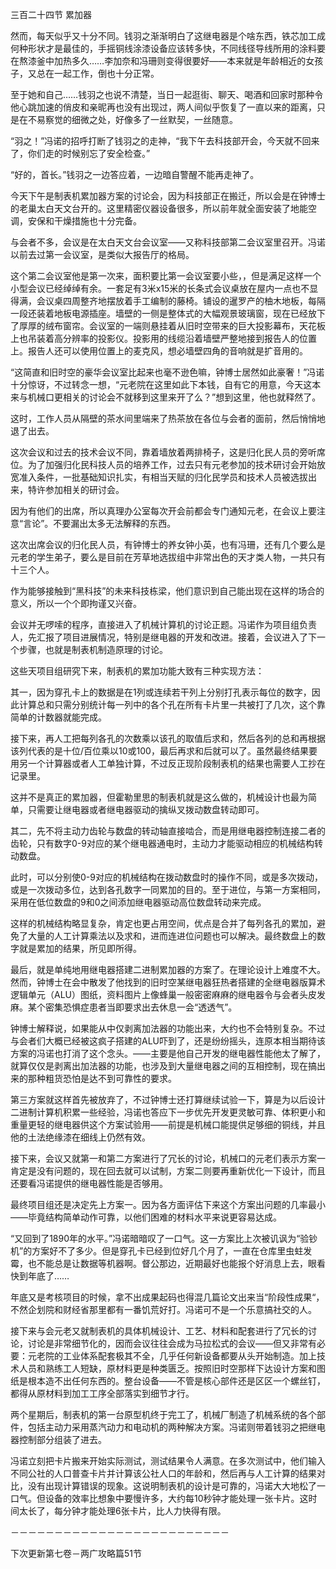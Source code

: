

三百二十四节 累加器

然而，每天似乎又十分不同。钱羽之渐渐明白了这继电器是个啥东西，铁芯加工成何种形状才是最佳的，手摇铜线涂漆设备应该转多快，不同线径导线所用的涂料要在熬漆釜中加热多久……李加奈和冯珊则变得很要好――本来就是年龄相近的女孩子，又总在一起工作，倒也十分正常。

至于她和自己……钱羽之也说不清楚，当日一起逛街、聊天、喝酒和回家时那种令他心跳加速的俏皮和亲昵再也没有出现过，两人间似乎恢复了一直以来的距离，只是在不易察觉的细微之处，好像多了一丝默契，一丝随意。

“羽之！”冯诺的招呼打断了钱羽之的走神，“我下午去科技部开会，今天就不回来了，你们走的时候别忘了安全检查。”

“好的，首长。”钱羽之一边答应着，一边暗自警醒不能再走神了。

今天下午是制表机累加器方案的讨论会，因为科技部正在搬迁，所以会是在钟博士的老巢太白天文台开的。这里精密仪器设备很多，所以前年就全面安装了地能空调，安保和干燥措施也十分完备。

与会者不多，会议是在太白天文台会议室――又称科技部第二会议室里召开。冯诺以前去过第一会议室，是类似大报告厅的格局。

这个第二会议室他是第一次来，面积要比第一会议室要小些，，但是满足这样一个小型会议已经绰绰有余。一套足有3米x15米的长条式会议桌放在屋内一点也不显得满，会议桌四周整齐地摆放着手工编制的藤椅。铺设的暹罗产的柚木地板，每隔一段还装着地板电源插座。墙壁的一侧是整体式的大幅观景玻璃窗，现在已经放下了厚厚的绒布窗帘。会议室的一端则悬挂着从旧时空带来的巨大投影幕布，天花板上也吊装着高分辨率的投影仪。投影用的线缆沿着墙壁严整地接到报告人的位置上。报告人还可以使用位置上的麦克风，想必墙壁四角的音响就是扩音用的。

“这简直和旧时空的豪华会议室比起来也毫不逊色嘛，钟博士居然如此豪奢！”冯诺十分惊讶，不过转念一想，“元老院在这里如此下本钱，自有它的用意，今天这本来与机械口更相关的讨论会不就移到这里来开了么？”想到这里，他也就释然了。

这时，工作人员从隔壁的茶水间里端来了热茶放在各位与会者的面前，然后悄悄地退了出去。

这次会议和过去的技术会议不同，靠着墙放着两排椅子，这是归化民人员的旁听席位。为了加强归化民科技人员的培养工作，过去只有元老参加的技术研讨会开始放宽准入条件，一批基础知识扎实，有相当天赋的归化民学员和技术人员被选拔出来，特许参加相关的研讨会。

因为有他们的出席，所以真理办公室每次开会前都会专门通知元老，在会议上要注意“言论”。不要漏出太多无法解释的东西。

这次出席会议的归化民人员，有钟博士的养女钟小英，也有冯珊，还有几个要么是元老的学生弟子，要么是目前在芳草地选拔组中非常出色的天才类人物，一共只有十三个人。

作为能够接触到“黑科技”的未来科技栋梁，他们意识到自己能出现在这样的场合的意义，所以一个个即拘谨又兴奋。

会议并无啰嗦的程序，直接进入了机械计算机的讨论正题。冯诺作为项目组负责人，先汇报了项目进展情况，特别是继电器的开发和改进。接着，会议进入了下一个步骤，也就是制表机制造原理的讨论。

这些天项目组研究下来，制表机的累加功能大致有三种实现方法：

其一，因为穿孔卡上的数据是在1列或连续若干列上分别打孔表示每位的数字，因此计算总和只需分别统计每一列中的各个孔在所有卡片里一共被打了几次，这个靠简单的计数器就能完成。

接下来，再人工把每列各孔的次数乘以该孔的取值后求和，然后各列的总和再根据该列代表的是十位/百位乘以10或100，最后再求和后就可以了。虽然最终结果要用另一个计算器或者人工单独计算，不过反正现阶段制表机的结果也需要人工抄在记录里。

这并不是真正的累加器，但霍勒里思的制表机就是这么做的，机械设计也最为简单，只需要让继电器或者继电器驱动的擒纵叉拨动数盘转动即可。

其二，先不将主动力齿轮与数盘的转动轴直接啮合，而是用继电器控制连接二者的齿轮，只有数字0-9对应的某个继电器通电时，主动力才能驱动相应的机械结构转动数盘。

此时，可以分别使0-9对应的机械结构在拨动数盘时的操作不同，或是多次拨动，或是一次拨动多位，达到各孔数字一同累加的目的。至于进位，与第一方案相同，采用在低位数盘的9和0之间添加继电器驱动高位数盘转动来完成。

这样的机械结构略显复杂，肯定也更占用空间，优点是合并了每列各孔的累加，避免了大量的人工计算乘法以及求和，进而连进位问题也可以解决。最终数盘上的数字就是累加的结果，所见即所得。

最后，就是单纯地用继电器搭建二进制累加器的方案了。在理论设计上难度不大。然而，钟博士在会中散发了他找到的旧时空某继电器狂热者搭建的全继电器版算术逻辑单元（ALU）图纸，资料图片上像蜂巢一般密密麻麻的继电器令与会者头皮发麻。某个密集恐惧症患者当即要求出去休息一会“透透气”。

钟博士解释说，如果能从中仅剥离加法器的功能出来，大约也不会特别复杂。不过与会者们大概已经被这疯子搭建的ALU吓到了，还是纷纷摇头，连原本相当期待该方案的冯诺也打消了这个念头。——主要是他自己开发的继电器性能他太了解了，就算仅仅是剥离出加法器的功能，也涉及到大量继电器之间的互相控制，现在搞出来的那种粗货恐怕是达不到可靠性的要求。

第三方案就这样首先被放弃了，不过钟博士还打算继续试验一下，算是为以后设计二进制计算机积累一些经验，冯诺也答应下一步优先开发更灵敏可靠、体积更小和重量更轻的继电器供这个方案试验用――前提是机械口能提供足够细的铜线，并且他的土法绝缘漆在细线上仍然有效。

接下来，会议又就第一和第二方案进行了冗长的讨论，机械口的元老们表示方案一肯定是没有问题的，现在回去就可以试制，方案二则要再重新优化一下设计，而且还要看冯诺提供的继电器性能是否够用。

最终项目组还是决定先上方案一。因为各方面评估下来这个方案出问题的几率最小――毕竟结构简单动作可靠，以他们困难的材料水平来说更容易达成。

“又回到了1890年的水平。”冯诺暗暗叹了一口气。这一方案比上次被讥讽为“验钞机”的方案好不了多少。但是穿孔卡已经到位好几个月了，一直在仓库里虫蛀发霉，也不能总是让数据等机器啊。督公那边，近期最好也能报个好消息上去，眼看快到年底了……

年底又是考核项目的时候，拿不出成果起码也得混几篇论文出来当“阶段性成果“，不然企划院和财经省那里都有一番饥荒好打。冯诺可不是一个乐意搞社交的人。

接下来与会元老又就制表机的具体机械设计、工艺、材料和配套进行了冗长的讨论，讨论是非常细节化的，因而会议往往会成为马拉松式的会议――但又非常有必要：元老院的工业体系配套极其不全，几乎任何新设备都要从头开始制造。加上技术人员和熟练工人短缺，原材料更是种类匮乏。按照旧时空那样下达设计方案和图纸是根本造不出任何东西的。整台设备――不管是核心部件还是区区一个螺丝钉，都得从原材料到加工工序全部落实到细节才行。

两个星期后，制表机的第一台原型机终于完工了，机械厂制造了机械系统的各个部件，包括主动力采用蒸汽动力和电动机的两种解决方案。冯诺则带着钱羽之把继电器控制部分组装了进去。

冯诺立刻把卡片搬来开始实际测试，测试结果令人满意。在多次测试中，他们输入不同公社的人口普查卡片并计算该公社人口的年龄和，然后再与人工计算的结果对比，没有出现计算错误的现象。这说明制表机的设计是可靠的，冯诺大大地松了一口气。但设备的效率比想象中要慢许多，大约每10秒钟才能处理一张卡片。这时间太长了，每分钟才能处理6张卡片，比人力快得有限。

－－－－－－－－－－－－－－－－－－－－－－－－－

下次更新第七卷－两广攻略篇51节

